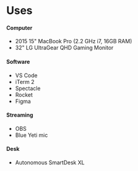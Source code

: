 
<SEO title="uses" />

# Uses

#### Computer

- 2015 15" MacBook Pro (2.2 GHz i7, 16GB RAM)
- 32" LG UltraGear QHD Gaming Monitor

#### Software

- VS Code
- iTerm 2
- Spectacle
- Rocket
- Figma

#### Streaming

- OBS
- Blue Yeti mic

#### Desk

- Autonomous SmartDesk XL
